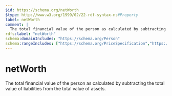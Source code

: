 ```yaml
---
$id: https://schema.org/netWorth
$type: http://www.w3.org/1999/02/22-rdf-syntax-ns#Property
label: netWorth
comment: |
  The total financial value of the person as calculated by subtracting the total value of liabilities from the total value of assets.
rdfs:label: "netWorth"
schema:domainIncludes: "https://schema.org/Person"
schema:rangeIncludes: ["https://schema.org/PriceSpecification","https://schema.org/MonetaryAmount"]
---
```


# netWorth

The total financial value of the person as calculated by subtracting the total value of liabilities from the total value of assets.


